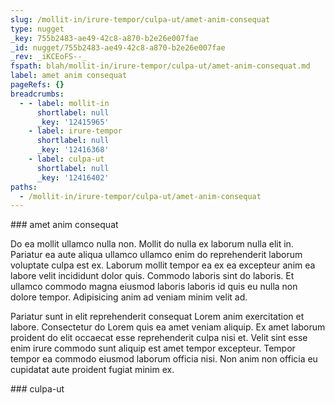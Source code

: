 ```yaml
---
slug: /mollit-in/irure-tempor/culpa-ut/amet-anim-consequat
type: nugget
_key: 755b2483-ae49-42c8-a870-b2e26e007fae
_id: nugget/755b2483-ae49-42c8-a870-b2e26e007fae
_rev: _iKCEoFS--_
fspath: blah/mollit-in/irure-tempor/culpa-ut/amet-anim-consequat.md
label: amet anim consequat
pageRefs: {}
breadcrumbs:
  - - label: mollit-in
      shortlabel: null
      _key: '12415965'
    - label: irure-tempor
      shortlabel: null
      _key: '12416368'
    - label: culpa-ut
      shortlabel: null
      _key: '12416402'
paths:
  - /mollit-in/irure-tempor/culpa-ut/amet-anim-consequat
---
```


<NuggetArea>
<Nugget slug="/mollit-in/irure-tempor/culpa-ut/amet-anim-consequat" type="nugget" _key="755b2483-ae49-42c8-a870-b2e26e007fae" _id="nugget/755b2483-ae49-42c8-a870-b2e26e007fae" _rev="_iKCEoFS--_" fspath="blah/mollit-in/irure-tempor/culpa-ut/amet-anim-consequat.md" label="amet anim consequat" paths="/mollit-in/irure-tempor/culpa-ut/amet-anim-consequat">
<NuggetBody>
### amet anim consequat

Do ea mollit ullamco nulla non. Mollit do nulla ex laborum nulla elit in. Pariatur ea aute aliqua ullamco ullamco enim do reprehenderit laborum voluptate culpa est ex. Laborum mollit tempor ea ex ea excepteur anim ea labore velit incididunt dolor quis. Commodo laboris sint do laboris. Et ullamco commodo magna eiusmod laboris laboris id quis eu nulla non dolore tempor. Adipisicing anim ad veniam minim velit ad.

Pariatur sunt in elit reprehenderit consequat Lorem anim exercitation et labore. Consectetur do Lorem quis ea amet veniam aliquip. Ex amet laborum proident do elit occaecat esse reprehenderit culpa nisi et. Velit sint esse enim irure commodo sunt aliquip est amet tempor excepteur. Tempor tempor ea commodo eiusmod laborum officia nisi. Non anim non officia eu cupidatat aute proident fugiat minim ex.

</NuggetBody>
<Breadcrumbs>
<Crumbs>
<Crumb _key="12415965" label="mollit-in" /><Crumb _key="12416368" label="irure-tempor" /><Crumb _key="12416402" label="culpa-ut" />
</Crumbs>
</Breadcrumbs>
</Nugget>

<NuggetsInbound>
</NuggetsInbound>
<NuggetsOutbound>
</NuggetsOutbound>
</NuggetArea>
<PassagesInbound>
<Passage direction="inbound" type="passage" _key="12416402" _id="passage/12416402" _rev="_iKCEoFS---" label="culpa-ut" passage="culpa-ut" fspath="blah/mollit-in/irure-tempor/culpa-ut" paths="/mollit-in/irure-tempor/culpa-ut" slug="/mollit-in/irure-tempor/culpa-ut">
<NuggetBody>
### culpa-ut

</NuggetBody>
<Breadcrumbs>
<Crumbs>
<Crumb _key="12415965" label="mollit-in" /><Crumb _key="12416368" label="irure-tempor" />
</Crumbs>
</Breadcrumbs>
</Passage>

</PassagesInbound>
<PassagesOutbound>
</PassagesOutbound>